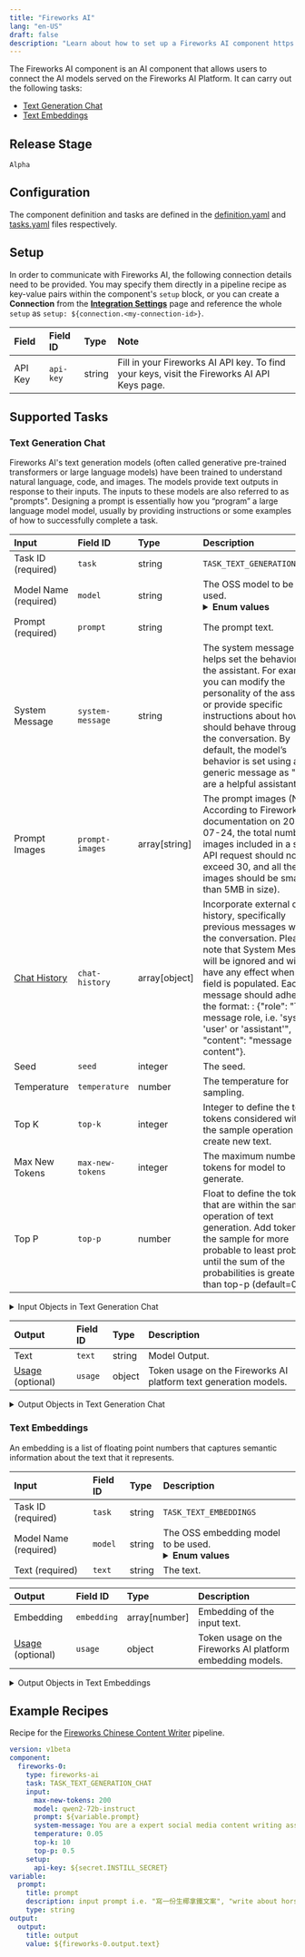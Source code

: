 ```yaml
---
title: "Fireworks AI"
lang: "en-US"
draft: false
description: "Learn about how to set up a Fireworks AI component https://github.com/instill-ai/instill-core"
---
```


The Fireworks AI component is an AI component that allows users to connect the AI models served on the Fireworks AI Platform.
It can carry out the following tasks:
- [Text Generation Chat](#text-generation-chat)
- [Text Embeddings](#text-embeddings)



## Release Stage

`Alpha`



## Configuration

The component definition and tasks are defined in the [definition.yaml](https://github.com/instill-ai/pipeline-backend/blob/main/pkg/component/ai/fireworksai/v0/config/definition.yaml) and [tasks.yaml](https://github.com/instill-ai/pipeline-backend/blob/main/pkg/component/ai/fireworksai/v0/config/tasks.yaml) files respectively.




## Setup


In order to communicate with Fireworks AI, the following connection details need to be
provided. You may specify them directly in a pipeline recipe as key-value pairs
within the component's `setup` block, or you can create a **Connection** from
the [**Integration Settings**](https://www.instill.tech/docs/pipeline/integration)
page and reference the whole `setup` as `setup:
${connection.<my-connection-id>}`.

<div class="markdown-col-no-wrap" data-col-1 data-col-2>

| Field | Field ID | Type | Note |
| :--- | :--- | :--- | :--- |
| API Key | `api-key` | string | Fill in your Fireworks AI API key. To find your keys, visit the Fireworks AI API Keys page.  |

</div>





## Supported Tasks

### Text Generation Chat

Fireworks AI's text generation models (often called generative pre-trained transformers or large language models) have been trained to understand natural language, code, and images. The models provide text outputs in response to their inputs. The inputs to these models are also referred to as "prompts". Designing a prompt is essentially how you “program” a large language model model, usually by providing instructions or some examples of how to successfully complete a task.

<div class="markdown-col-no-wrap" data-col-1 data-col-2>

| Input | Field ID | Type | Description |
| :--- | :--- | :--- | :--- |
| Task ID (required) | `task` | string | `TASK_TEXT_GENERATION_CHAT` |
| Model Name (required) | `model` | string | The OSS model to be used. <br/><details><summary><strong>Enum values</strong></summary><ul><li>`llama-v3p1-405b-instruct`</li><li>`llama-v3p1-70b-instruct`</li><li>`llama-v3p1-8b-instruct`</li><li>`llama-v3-70b-instruct`</li><li>`llama-v3-8b-instruct`</li><li>`firellava-13b`</li><li>`firefunction-v2`</li><li>`deepseek-coder-v2-instruct`</li><li>`deepseek-coder-v2-lite-instruct`</li><li>`starcoder-16b`</li><li>`starcoder-7b`</li><li>`phi-3-vision-128k-instruct`</li><li>`qwen2-72b-instruct`</li><li>`mythomax-l2-13b`</li><li>`yi-large`</li></ul></details>  |
| Prompt (required) | `prompt` | string | The prompt text. |
| System Message | `system-message` | string | The system message helps set the behavior of the assistant. For example, you can modify the personality of the assistant or provide specific instructions about how it should behave throughout the conversation. By default, the model’s behavior is set using a generic message as "You are a helpful assistant.". |
| Prompt Images | `prompt-images` | array[string] | The prompt images (Note: According to Fireworks AI documentation on 2024-07-24, the total number of images included in a single API request should not exceed 30, and all the images should be smaller than 5MB in size). |
| [Chat History](#text-generation-chat-chat-history) | `chat-history` | array[object] | Incorporate external chat history, specifically previous messages within the conversation. Please note that System Message will be ignored and will not have any effect when this field is populated. Each message should adhere to the format: : \{"role": "The message role, i.e. 'system', 'user' or 'assistant'", "content": "message content"\}. |
| Seed | `seed` | integer | The seed. |
| Temperature | `temperature` | number | The temperature for sampling. |
| Top K | `top-k` | integer | Integer to define the top tokens considered within the sample operation to create new text. |
| Max New Tokens | `max-new-tokens` | integer | The maximum number of tokens for model to generate. |
| Top P | `top-p` | number | Float to define the tokens that are within the sample operation of text generation. Add tokens in the sample for more probable to least probable until the sum of the probabilities is greater than top-p (default=0.5). |
</div>


<details>
<summary> Input Objects in Text Generation Chat</summary>

<h4 id="text-generation-chat-chat-history">Chat History</h4>

Incorporate external chat history, specifically previous messages within the conversation. Please note that System Message will be ignored and will not have any effect when this field is populated. Each message should adhere to the format: : \{"role": "The message role, i.e. 'system', 'user' or 'assistant'", "content": "message content"\}.

<div class="markdown-col-no-wrap" data-col-1 data-col-2>

| Field | Field ID | Type | Note |
| :--- | :--- | :--- | :--- |
| [Content](#text-generation-chat-content) | `content` | array | The message content.  |
| Role | `role` | string | The message role, i.e. 'system', 'user' or 'assistant'.  |
</div>
<h4 id="text-generation-chat-content">Content</h4>

The message content.

<div class="markdown-col-no-wrap" data-col-1 data-col-2>

| Field | Field ID | Type | Note |
| :--- | :--- | :--- | :--- |
| [Image URL](#text-generation-chat-image-url) | `image-url` | object | The image URL.  |
| Text | `text` | string | The text content.  |
| Type | `type` | string | The type of the content part.  <br/><details><summary><strong>Enum values</strong></summary><ul><li>`text`</li><li>`image_url`</li></ul></details>  |
</div>
<h4 id="text-generation-chat-image-url">Image URL</h4>

The image URL.

<div class="markdown-col-no-wrap" data-col-1 data-col-2>

| Field | Field ID | Type | Note |
| :--- | :--- | :--- | :--- |
| URL | `url` | string | Either a URL of the image or the base64 encoded image data.  |
</div>
</details>



<div class="markdown-col-no-wrap" data-col-1 data-col-2>

| Output | Field ID | Type | Description |
| :--- | :--- | :--- | :--- |
| Text | `text` | string | Model Output. |
| [Usage](#text-generation-chat-usage) (optional) | `usage` | object | Token usage on the Fireworks AI platform text generation models. |
</div>

<details>
<summary> Output Objects in Text Generation Chat</summary>

<h4 id="text-generation-chat-usage">Usage</h4>

<div class="markdown-col-no-wrap" data-col-1 data-col-2>

| Field | Field ID | Type | Note |
| :--- | :--- | :--- | :--- |
| Input Tokens | `input-tokens` | number | The input tokens used by Fireworks AI models. |
| Output Tokens | `output-tokens` | number | The output tokens generated by Fireworks AI models. |
</div>
</details>


### Text Embeddings

An embedding is a list of floating point numbers that captures semantic information about the text that it represents.

<div class="markdown-col-no-wrap" data-col-1 data-col-2>

| Input | Field ID | Type | Description |
| :--- | :--- | :--- | :--- |
| Task ID (required) | `task` | string | `TASK_TEXT_EMBEDDINGS` |
| Model Name (required) | `model` | string | The OSS embedding model to be used. <br/><details><summary><strong>Enum values</strong></summary><ul><li>`nomic-ai/nomic-embed-text-v1.5`</li><li>`nomic-ai/nomic-embed-text-v1`</li><li>`WhereIsAI/UAE-Large-V1`</li><li>`thenlper/gte-large`</li><li>`thenlper/gte-base`</li></ul></details>  |
| Text (required) | `text` | string | The text. |
</div>






<div class="markdown-col-no-wrap" data-col-1 data-col-2>

| Output | Field ID | Type | Description |
| :--- | :--- | :--- | :--- |
| Embedding | `embedding` | array[number] | Embedding of the input text. |
| [Usage](#text-embeddings-usage) (optional) | `usage` | object | Token usage on the Fireworks AI platform embedding models. |
</div>

<details>
<summary> Output Objects in Text Embeddings</summary>

<h4 id="text-embeddings-usage">Usage</h4>

<div class="markdown-col-no-wrap" data-col-1 data-col-2>

| Field | Field ID | Type | Note |
| :--- | :--- | :--- | :--- |
| Token Count | `tokens` | number | The token count used by Fireworks AI models. |
</div>
</details>



## Example Recipes

Recipe for the [Fireworks Chinese Content Writer](https://instill.tech/instill-ai/pipelines/fireworks-chinese-content-writer/playground) pipeline.

```yaml
version: v1beta
component:
  fireworks-0:
    type: fireworks-ai
    task: TASK_TEXT_GENERATION_CHAT
    input:
      max-new-tokens: 200
      model: qwen2-72b-instruct
      prompt: ${variable.prompt}
      system-message: You are a expert social media content writing assistant. Output the result in chinese for 小紅書.
      temperature: 0.05
      top-k: 10
      top-p: 0.5
    setup:
      api-key: ${secret.INSTILL_SECRET}
variable:
  prompt:
    title: prompt
    description: input prompt i.e. "寫一份生椰拿鐵文案", "write about horses"
    type: string
output:
  output:
    title: output
    value: ${fireworks-0.output.text}
```
